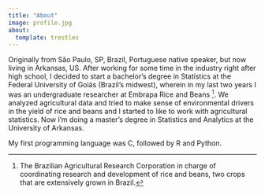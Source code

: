```yaml
---
title: "About"
image: profile.jpg
about:
  template: trestles
---
```


Originally from São Paulo, SP, Brazil, Portuguese native speaker, but now living in Arkansas, US. After working for some time in the industry right after high school, I decided to start a bachelor's degree in Statistics at the Federal University of Goiás (Brazil's midwest), wherein in my last two years I was an undergraduate researcher at Embrapa Rice and Beans [^1]. We analyzed agricultural data and tried to make sense of environmental drivers in the yield of rice and beans and I started to like to work with agricultural statistics. Now I'm doing a master's degree in Statistics and Analytics at the University of Arkansas.

[^1]: The Brazilian Agricultural Research Corporation in charge of coordinating research and development of rice and beans, two crops that are extensively grown in Brazil.

My first programming language was C, followed by R and Python.
